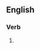 {{also|réverbérâtes}}

==English==

===Verb===
{{head|en|verb form}}

# {{en-third-person singular of|reverberate}}